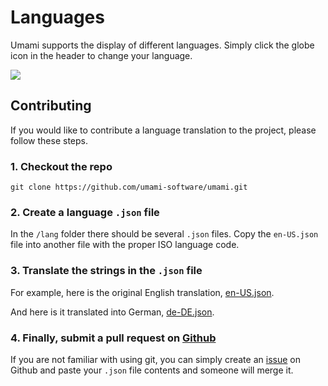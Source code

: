 # Languages

Umami supports the display of different languages. Simply click the globe icon in the header to change your language.

<img src="/images/languages.png" />

## Contributing

If you would like to contribute a language translation to the project, please follow these steps.

### 1. Checkout the repo

```
git clone https://github.com/umami-software/umami.git
```

### 2. Create a language `.json` file

In the `/lang` folder there should be several `.json` files. Copy the `en-US.json` file into another file with the
proper ISO language code.

### 3. Translate the strings in the `.json` file

For example, here is the original English translation, [en-US.json](https://raw.githubusercontent.com/umami-software/umami/master/lang/en-US.json).

And here is it translated into German, [de-DE.json](https://raw.githubusercontent.com/umami-software/umami/master/lang/de-DE.json).

### 4. Finally, submit a pull request on [Github](https://github.com/umami-software/umami)

If you are not familiar with using git, you can simply create an [issue](https://github.com/umami-software/umami/issues) on Github
and paste your `.json` file contents and someone will merge it.
